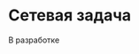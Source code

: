 # Сетевая задача {#sec-linear-network}

::: {.callout-important title="Состояние разработки"}
В разработке
:::
